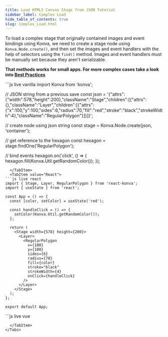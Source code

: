 ```yaml
---
title: Load HTML5 Canvas Stage from JSON Tutorial
sidebar_label: Complex Load
hide_table_of_contents: true
slug: Complex_Load.html
---
```


To load a complex stage that originally contained images and event bindings using Konva,
we need to create a stage node using `Konva.Node.create()`, and then set the
images and event handlers with the help of selectors using the `find()` method.
Images and event handlers must be manually set because they aren't serializable.

**That methods works for small apps. For more complex cases take a look into [Best Practices](/docs/data_and_serialization/Best_Practices.html)**


<Tabs>
  <TabItem value="Vanilla" default>
```js live vanilla
import Konva from 'konva';

// JSON string from a previous save
const json = '{"attrs":{"width":578,"height":200},"className":"Stage","children":[{"attrs":{},"className":"Layer","children":[{"attrs":{"x":100,"y":100,"sides":6,"radius":70,"fill":"red","stroke":"black","strokeWidth":4},"className":"RegularPolygon"}]}]}';

// create node using json string
const stage = Konva.Node.create(json, 'container');

// get reference to the hexagon
const hexagon = stage.findOne('RegularPolygon');

// bind events
hexagon.on('click', () => {
  hexagon.fill(Konva.Util.getRandomColor());
});
```
  </TabItem>
  <TabItem value="React">
```js live react
import { Stage, Layer, RegularPolygon } from 'react-konva';
import { useState } from 'react';

const App = () => {
  const [color, setColor] = useState('red');

  const handleClick = () => {
    setColor(Konva.Util.getRandomColor());
  };

  return (
    <Stage width={578} height={200}>
      <Layer>
        <RegularPolygon
          x={100}
          y={100}
          sides={6}
          radius={70}
          fill={color}
          stroke="black"
          strokeWidth={4}
          onClick={handleClick}
        />
      </Layer>
    </Stage>
  );
};

export default App;
```
  </TabItem>
  <TabItem value="Vue">
```js live vue
<template>
  <v-stage :config="stageSize">
    <v-layer>
      <v-regular-polygon
        :config="hexagonConfig"
        @click="handleClick"
      />
    </v-layer>
  </v-stage>
</template>

<script setup>
import { ref } from 'vue';
import Konva from 'konva';

const stageSize = {
  width: 578,
  height: 200
};

const hexagonConfig = ref({
  x: 100,
  y: 100,
  sides: 6,
  radius: 70,
  fill: 'red',
  stroke: 'black',
  strokeWidth: 4
});

const handleClick = () => {
  hexagonConfig.value = {
    ...hexagonConfig.value,
    fill: Konva.Util.getRandomColor()
  };
};
</script>
```
  </TabItem>
</Tabs> 